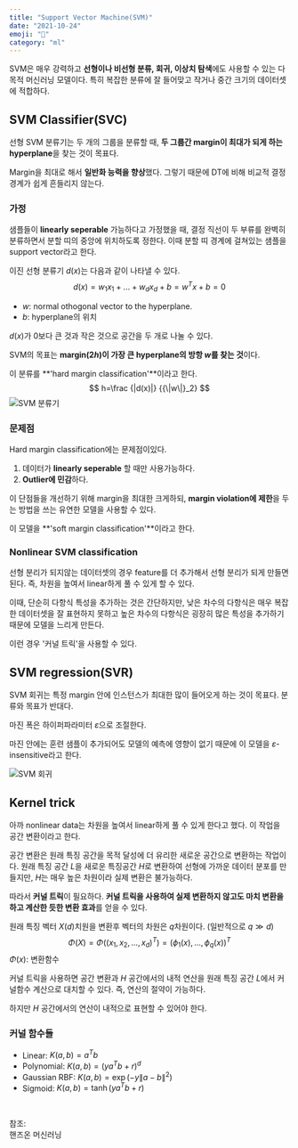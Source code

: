 ```yaml
---
title: "Support Vector Machine(SVM)"
date: "2021-10-24"
emoji: "🚊"
category: "ml"
---
```

SVM은 매우 강력하고 **선형이나 비선형 분류, 회귀, 이상치 탐색**에도 사용할 수 있는 다목적 머신러닝 모델이다. 
특히 복잡한 분류에 잘 들어맞고 작거나 중간 크기의 데이터셋에 적합하다.

## SVM Classifier(SVC)
선형 SVM 분류기는 두 개의 그룹을 분류할 때, **두 그룹간 margin이 최대가 되게 하는 hyperplane**을 찾는 것이 목표다.

Margin을 최대로 해서 **일반화 능력을 향상**했다. 그렇기 때문에 DT에 비해 비교적 결정 경계가 쉽게 흔들리지 않는다.

### 가정
샘플들이 **linearly seperable** 가능하다고 가정했을 때, 결정 직선이 두 부류를 완벽히 분류하면서 분할 띠의 중앙에 위치하도록 정한다.
이때 분할 띠 경계에 걸쳐있는 샘플을 support vector라고 한다.

이진 선형 분류기 $d(x)$는 다음과 같이 나타낼 수 있다.
$$
d(x)=w_1x_1+...+w_dx_d+b=w^Tx+b=0
$$

- $w$: normal othogonal vector to the hyperplane.
- $b$: hyperplane의 위치

$d(x)$가 0보다 큰 것과 작은 것으로 공간을 두 개로 나눌 수 있다.

SVM의 목표는 **margin($2h$)이 가장 큰 hyperplane의 방항 $w$를 찾는 것**이다.

이 분류를 **'hard margin classification'**이라고 한다.
$$
h=\frac {|d(x)|} {{\|w\|}_2}
$$
![SVM 분류기](https://t1.daumcdn.net/cfile/tistory/998AC23F5EF0903C0A)

### 문제점
Hard margin classification에는 문제점이있다.
1. 데이터가 **linearly seperable** 할 때만 사용가능하다.
2. **Outlier에 민감**하다.

이 단점들을 개선하기 위해 margin을 최대한 크게하되, **margin violation에 제한**을 두는 방법을 쓰는 유연한 모델을 사용할 수 있다.

이 모델을 **'soft margin classification'**이라고 한다.

### Nonlinear SVM classification
선형 분리가 되지않는 데이터셋의 경우 feature를 더 추가해서 선형 분리가 되게 만들면 된다. 즉, 차원을 높여서 linear하게 풀 수 있게 할 수 있다.

이때, 단순히 다항식 특성을 추가하는 것은 간단하지만, 낮은 차수의 다항식은 매우 복잡한 데이터셋을 잘 표현하지 못하고 높은 차수의 다항식은 굉장히 많은 특성을 추가하기 때문에 모델을 느리게 만든다.

이런 경우 '커널 트릭'을 사용할 수 있다.

## SVM regression(SVR)
SVM 회귀는 특정 margin 안에 인스턴스가 최대한 많이 들어오게 하는 것이 목표다. 분류와 목표가 반대다.

마진 폭은 하이퍼파라미터 $\varepsilon$으로 조절한다.

마진 안에는 훈련 샘플이 추가되어도 모델의 예측에 영향이 없기 때문에 이 모델을 $\varepsilon$-insensitive라고 한다.

![SVM 회귀](https://mblogthumb-phinf.pstatic.net/MjAxOTA4MzFfOTkg/MDAxNTY3MjYyNTExMjY2.ugpwMb1qvuKxoV4xikPDlaSoQQTo1Il7RYuB3dCEdMIg.MssbWEzRgbEqXaUf-ViWLVpfej0HAOAlr29ggcIvIuIg.PNG.slykid/svm_regression_plot.png?type=w800)

## Kernel trick
아까 nonlinear data는 차원을 높여서 linear하게 풀 수 있게 한다고 했다. 이 작업을 공간 변환이라고 한다.

공간 변환은 원래 특징 공간을 목적 달성에 더 유리한 새로운 공간으로 변환하는 작업이다. 
원래 특징 공간 $L$을 새로운 특징공간 $H$로 변환하여 선형에 가까운 데이터 분포를 만들지만, $H$는 매우 높은 차원이라 실제 변환은 불가능하다.

따라서 **커널 트릭**이 필요하다. **커널 트릭을 사용하여 실제 변환하지 않고도 마치 변환을 하고 계산한 듯한 변환 효과**를 얻을 수 있다.

원래 특징 벡터 $X$($d$)치원을 변환후 벡터의 차원은 $q$차원이다. (일반적으로 $q\gg d$)
$$
\Phi(X)=\Phi((x_1,x_2, ...,x_d)^T)=(\phi_1(x), ..., \phi_q(x))^T
$$
$\Phi(x)$: 변환함수

커널 트릭을 사용하면 공간 변환과 $H$ 공간에서의 내적 연산을 원래 특징 공간 $L$에서 커널함수 계산으로 대치할 수 있다. 즉, 연산의 절약이 가능하다.

하지만 $H$ 공간에서의 연산이 내적으로 표현할 수 있어야 한다.

### 커널 함수들
- Linear: $K(a,b)=a^Tb$
- Polynomial: $K(a,b)=(ya^Tb+r)^d$
- Gaussian RBF: $K(a,b)=\exp(-y\|a-b\|^2)$
- Sigmoid: $K(a,b)=\tanh(ya^Tb+r)$

<br/>

참조:  
핸즈온 머신러닝  